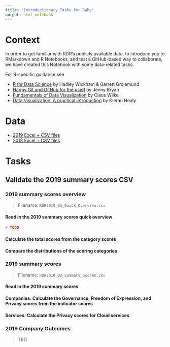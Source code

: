 ```yaml
---
title: "Introductionary Tasks for Gaby"
output: html_notebook
---
```


# Context

In order to get familiar with RDR's publicly available data, to introduce you to RMarkdown and R Notebooks, and test a GitHub-based way to collaborate, we have created this Notebook with some data-related tasks.

For R-specific guidance see

+ [R for Data Science](https://r4ds.had.co.nz/) by Hadley Wickham & Garrett Grolemund
+ [Happy Git and GitHub for the useR](https://happygitwithr.com/) by Jenny Bryan
+ [Fundamentals of Data Visualization](https://serialmentor.com/dataviz/) by Claus Wilke
+ [Data Visualization. A practical introduction](https://socviz.co/) by Kieran Healy


# Data

+ [2019 Excel + CSV files](https://rankingdigitalrights.org/index2019/download/)
+ [2018 Excel + CSV files](https://rankingdigitalrights.org/index2018/download/)

# Tasks

## Validate the 2019 summary scores CSV

### 2019 summary scores overview

> Filename: `RDR2019_01_Quick_Overview.csv`

#### Read in the 2019 summary scores quick overview

```r
# TODO

```

#### Calculate the total scores from the category scores

#### Compare the distributions of the scoring categories

### 2019 summary scores

> Filename: `RDR2019_02_Summary_Scores.csv`

#### Read in the 2019 summary scores

#### Companies: Calculate the Governance, Freedom of Expression, and Privacy scores from the indicator scores

#### Services: Calculate the Privacy scores for Cloud services

### 2019 Company Outcomes

> TBD
